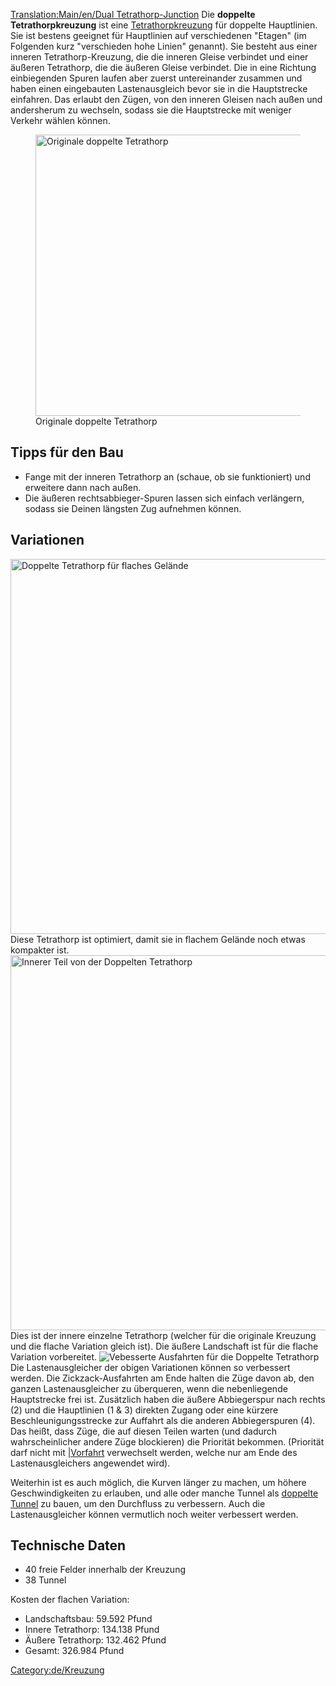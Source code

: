 [[Translation:Main/en/Dual Tetrathorp-Junction]]{{de/Kreuzungsmenü}}
Die '''doppelte Tetrathorpkreuzung''' ist eine [[Main/de/Tetrathorp-Kreuzung|Tetrathorpkreuzung]] für doppelte Hauptlinien. Sie ist bestens geeignet für Hauptlinien auf verschiedenen "Etagen" (im Folgenden kurz "verschieden hohe Linien" genannt). Sie besteht aus einer inneren Tetrathorp-Kreuzung, die die inneren Gleise verbindet und einer äußeren Tetrathorp, die die äußeren Gleise verbindet. Die in eine Richtung einbiegenden Spuren laufen aber zuerst untereinander zusammen und haben einen eingebauten Lastenausgleich bevor sie in die Hauptstrecke einfahren. Das erlaubt den Zügen, von den inneren Gleisen nach außen und andersherum zu wechseln, sodass sie die Hauptstrecke mit weniger Verkehr wählen können.

[[File:en/Dual Ttj orig.png|none|thumb|450px|Originale doppelte Tetrathorp]]

{{Template:Kreuzungskriterien/De|Etwa 330.000 Pfund|3|1|0|1,5|1|1|1|1|0|0|0||Ausgefallene Züge beeinflussen nur die
eine Strecke.|
* Kann viele Züge gleichzeitig handhaben.
* Benötigt den [[Main/de/Hangbau|Hangbau]] Patch an.
* Klar strukturiert, daher vermutlich einfacher zu merken und bauen als ähnlich große Kreuzungen.
* Modulares Design: Man kann die inneren Gleise zuerst bauen, mit ein wenig mehr Platz als bei der normalen [[Main/de/Tetrathorp-Kreuzung|Tetrathorp-Kreuzung]], und die äußeren Gleise erst später bauen.
}}

==Tipps für den Bau==
* Fange mit der inneren Tetrathorp an (schaue, ob sie funktioniert) und erweitere dann nach außen.
* Die äußeren rechtsabbieger-Spuren lassen sich einfach verlängern, sodass sie Deinen längsten Zug aufnehmen können.

==Variationen==
[[File:en/Dual Ttj flat.png|none|thumb|600px|Doppelte Tetrathorp für flaches Gelände]]
Diese Tetrathorp ist optimiert, damit sie in flachem Gelände noch etwas kompakter ist.
[[File:en/Dual Ttj part.png|none|thumb|600px|Innerer Teil von der Doppelten Tetrathorp]]
Dies ist der innere einzelne Tetrathorp (welcher für die originale Kreuzung und die flache Variation gleich ist). Die äußere Landschaft ist für die flache Variation vorbereitet.
[[File:en/Dual Ttj exits.png|none|frame|Vebesserte Ausfahrten für die Doppelte Tetrathorp]]
Die Lastenausgleicher der obigen Variationen können so verbessert werden. Die Zickzack-Ausfahrten am Ende halten die Züge davon ab, den ganzen Lastenausgleicher zu überqueren, wenn die nebenliegende Hauptstrecke frei ist. Zusätzlich haben die äußere Abbiegerspur nach rechts (2) und die Hauptlinien (1 & 3) direkten Zugang oder eine kürzere Beschleunigungsstrecke zur Auffahrt als die anderen Abbiegerspuren (4). Das heißt, dass Züge, die auf diesen Teilen warten (und dadurch wahrscheinlicher andere Züge blockieren) die Priorität bekommen. (Priorität darf nicht mit [[Main/de/Vorfahrtszusammenführung||Vorfahrt]] verwechselt werden, welche nur am Ende des Lastenausgleichers angewendet wird).

Weiterhin ist es auch möglich, die Kurven länger zu machen, um höhere Geschwindigkeiten zu erlauben, und alle oder manche Tunnel als [[Main/de/Doppelte Tunnel|doppelte Tunnel]] zu bauen, um den Durchfluss zu verbessern. Auch die Lastenausgleicher können vermutlich noch weiter verbessert werden.

==Technische Daten==
* 40 freie Felder innerhalb der Kreuzung
* 38 Tunnel
Kosten der flachen Variation:
* Landschaftsbau: 59.592 Pfund
* Innere Tetrathorp: 134.138 Pfund
* Äußere Tetrathorp: 132.462 Pfund
* Gesamt: 326.984 Pfund

[[Category:de/Kreuzung]]